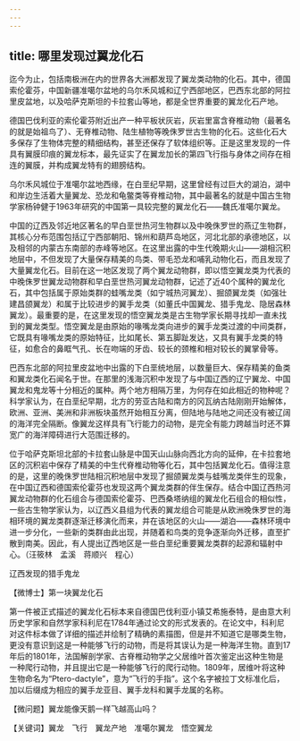 ```yaml
---
---
---
```

title: 哪里发现过翼龙化石
---




迄今为止，包括南极洲在内的世界各大洲都发现了翼龙类动物的化石。其中，德国索伦霍芬，中国新疆准噶尔盆地的乌尔禾风城和辽宁西部地区，巴西东北部的阿拉里皮盆地，以及哈萨克斯坦的卡拉套山等地，都是全世界重要的翼龙化石产地。

德国巴伐利亚的索伦霍芬附近出产一种平板状灰岩，灰岩里富含脊椎动物（最著名的就是始祖鸟了）、无脊椎动物、陆生植物等晚侏罗世古生物的化石。这些化石大多保存了生物体完整的精细结构，甚至还保存了软体组织等。正是这里发现的一件具有翼膜印痕的翼龙标本，最先证实了在翼龙加长的第四飞行指与身体之间存在相连的翼膜，并构成翼龙特有的翅膀结构。

乌尔禾风城位于准噶尔盆地西缘，在白垩纪早期，这里曾经有过巨大的湖泊，湖中和岸边生活着大量翼龙、恐龙和龟鳖类等脊椎动物，其中最著名的就是中国古生物学家杨钟健于1963年研究的中国第一具较完整的翼龙化石——魏氏准噶尔翼龙。

中国的辽西及邻近地区著名的早白垩世热河生物群以及中晚侏罗世的燕辽生物群，其核心分布范围包括辽宁西部朝阳、锦州和葫芦岛地区，河北北部的承德地区，以及相邻的内蒙古东南部的赤峰等地区。在这里出露的中生代晚期火山——湖相沉积地层中，不但发现了大量保存精美的鸟类、带毛恐龙和哺乳动物化石，而且发现了大量翼龙化石。目前在这一地区发现了两个翼龙动物群，即以悟空翼龙类为代表的中晚侏罗世翼龙动物群和早白垩世热河翼龙动物群，记述了近40个属种的翼龙化石，其中包括属于原始类群的蛙嘴龙类（如宁城热河翼龙）、掘颌翼龙类（如强壮建昌颌翼龙）和属于比较进步的翼手龙类（如董氏中国翼龙、猎手鬼龙、隐居森林翼龙）。最重要的是，在这里发现的悟空翼龙类是古生物学家长期寻找却一直未找到的翼龙类型。悟空翼龙是由原始的喙嘴龙类向进步的翼手龙类过渡的中间类群，它既具有喙嘴龙类的原始特征，比如尾长、第五脚趾发达，又具有翼手龙类的特征，如愈合的鼻眶气孔、长在吻端的牙齿、较长的颈椎和相对较长的翼掌骨等。

巴西东北部的阿拉里皮盆地中出露的下白垩统地层，以数量巨大、保存精美的鱼类和翼龙类化石闻名于世。在那里的浅海沉积中发现了与中国辽西的辽宁翼龙、中国翼龙和鬼龙等十分相近的属种。两个地方相隔万里，为何存在如此相近的物种呢？科学家认为，在白垩纪早期，北方的劳亚古陆和南方的冈瓦纳古陆刚刚开始解体，欧洲、亚洲、美洲和非洲板块虽然开始相互分离，但陆地与陆地之间还没有被辽阔的海洋完全隔断。像翼龙这样具有飞行能力的动物，是完全有能力跨越当时还不算宽广的海洋障碍进行大范围迁移的。

位于哈萨克斯坦北部的卡拉套山脉是中国天山山脉向西北方向的延伸，在卡拉套地区的沉积岩中保存了精美的中生代脊椎动物等化石，其中包括翼龙化石。值得注意的是，这里的晚侏罗世陆相沉积地层中发现了掘颌翼龙类与蛙嘴龙类伴生的现象，在中国辽西和德国索伦霍芬也发现这两个翼龙类群的伴生保存。结合中国辽西热河翼龙动物群的化石组合与德国索伦霍芬、巴西桑塔纳组的翼龙化石组合的相似性，一些古生物学家认为，以辽西义县组为代表的翼龙组合可能是从欧洲晚侏罗世的海相环境的翼龙类群逐渐迁移演化而来，并在该地区的火山——湖泊——森林环境中进一步分化，一些新的类群由此出现，并随着和鸟类的竞争逐渐向外迁移，直至扩散到南美。因此，有人提出辽西地区是一些白垩纪重要翼龙类群的起源和辐射中心。（汪筱林　孟溪　蒋顺兴　程心）

辽西发现的猎手鬼龙





【微博士】第一块翼龙化石

第一件被正式描述的翼龙化石标本来自德国巴伐利亚小镇艾希施泰特，是由意大利历史学家和自然学家科利尼在1784年通过论文的形式发表的。在论文中，科利尼对这件标本做了详细的描述并绘制了精确的素描图，但是并不知道它是哪类生物，更没有意识到这是一种能够飞行的动物，而是将其误认为是一种海洋生物。直到17年后的1801年，法国解剖学家、古脊椎动物学之父居维叶首次鉴定出这种生物是一种爬行动物，并且提出它是一种能够飞行的爬行动物。1809年，居维叶将这种生物命名为“Ptero-dactyle”，意为“飞行的手指”。这个名字被拉丁文标准化后，加以后缀成为相应的翼手龙亚目、翼手龙科和翼手龙属的名称。

【微问题】翼龙能像天鹅一样飞越高山吗？

【关键词】翼龙　飞行　翼龙产地　准噶尔翼龙　悟空翼龙
